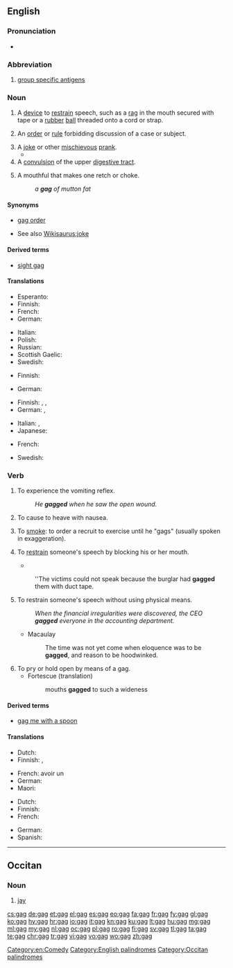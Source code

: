 {{also|Gag}}
==English==

===Pronunciation===
* {{rhymes|æɡ|lang=en}}

===Abbreviation===
{{head|en|abbreviation}}
{{wikipedia|Group-specific antigen}}

# [[group specific antigens]]

===Noun===
{{en-noun}}

# A [[device]] to [[restrain]] speech, such as a [[rag]] in the mouth secured with tape or a [[rubber]] [[ball]] threaded onto a cord or strap.
# {{context|legal|lang=en}} An [[order]] or [[rule]] forbidding discussion of a case or subject.
# A [[joke]] or other [[mischievous]] [[prank]].
#* {{quote-news
|year=2012
|date=May 20
|author=Nathan Rabin
|title=TV: Review: THE SIMPSONS (CLASSIC): “Marge Gets A Job” (season 4, episode 7; originally aired 11/05/1992)
|work=The Onion AV Club
|url=http://www.avclub.com/articles/marge-gets-a-job,73723/
|page=
|passage=We all know how genius “Kamp Krusty,” “A Streetcar Named Marge,” “Homer The Heretic,” “Itchy & Scratchy: The Movie” and “Mr. Plow” are, but even the relatively unheralded episodes offer wall-to-wall laughs and some of the smartest, darkest, and weirdest '''gags''' ever Trojan-horsed into a network cartoon with a massive family audience.}}
# A [[convulsion]] of the upper [[digestive tract]].
# {{context|archaic|lang=en}} A mouthful that makes one retch or choke.
#: ''a '''gag''' of mutton fat''
#: {{rfquotek|Lamb}}

====Synonyms====
* {{sense|legal}} [[gag order]]
* {{sense|joke}} See also [[Wikisaurus:joke]]

====Derived terms====
* [[sight gag]]

====Translations====
{{trans-top|A device to restrain speech}}
* Esperanto: {{t|eo|buŝoŝtopilo}}
* Finnish: {{t+|fi|suukapula}}
* French: {{t+|fr|bâillon|m}}
* German: {{t+|de|Knebel|m}}
{{trans-mid}}
* Italian: {{t|it|bavaglio|m}}
* Polish: {{t+|pl|knebel|m}}
* Russian: {{t+|ru|кляп|m|tr=kljap}}
* Scottish Gaelic: {{t|gd|glas-ghuib|f}}
* Swedish: {{t|sv|munkavle|c}}
{{trans-bottom}}

{{trans-top|An order or rule forbidding discussion of a case or subject}}
* Finnish: {{t|fi|suukapulamääräys}}
{{trans-mid}}
* German: {{t|de|Maulkorberlass|m}}
{{trans-bottom}}

{{trans-top|A joke or other mischievous prank}}
* Finnish: {{t+|fi|vitsi}}, {{t+|fi|pila}}, {{t+|fi|kepponen}}
* German: {{t+|de|Witz|m}}, {{t+|de|Gag|m}}
{{trans-mid}}
* Italian: {{t|it|scenetta|f}}, {{t+|it|trovata|f}}
* Japanese: {{t|ja|ギャグ|tr=gyagu}}
{{trans-bottom}}

{{trans-top|A convulsion of the upper digestive tract}}
* French: {{t+|fr|haut-le-coeur}}
{{trans-mid}}
* Swedish: {{t|sv|kväljning|c}}
{{trans-bottom}}

===Verb===
{{en-verb|gags|gagging|gagged}}

# {{context|intransitive|lang=en}} To experience the vomiting reflex.
#: ''He '''gagged''' when he saw the open wound.''
# {{context|transitive|lang=en}} To cause to heave with nausea.
# {{rfc-sense}} {{context|U.S. Army|slang|lang=en}} To [[smoke#Transitive_verb|smoke]]: to order a recruit to exercise until he "gags" (usually spoken in exaggeration).
# {{context|transitive|lang=en}} To [[restrain]] someone's speech by blocking his or her mouth.
#* {{quote-book|year=1905|author=[[w:Emma Orczy|Baroness Emmuska Orczy]]
|title=[[w:The Case of Miss Elliott|The Fate of the ''Artemis'']]
|chapter=1|url=http://openlibrary.org/works/OL8479084W
|passage=“[…] Captain Markam had been found lying half-insensible, '''gagged''' and bound, on the floor of the sitting-room, his hands and feet tightly pinioned, and a woollen comforter wound closely round his mouth and neck ; whilst Mrs. Markham's jewel-case, containing valuable jewellery and the secret plans of Port Arthur, had disappeared.&nbsp;[…]”}}
#: ''The victims could not speak because the burglar had '''gagged''' them with duct tape.
# {{context|transitive|figuratively|lang=en}} To restrain someone's speech without using physical means.
#: ''When the financial irregularities were discovered, the CEO '''gagged''' everyone in the accounting department.''
#* Macaulay
#*: The time was not yet come when eloquence was to be '''gagged''', and reason to be hoodwinked.
# To pry or hold open by means of a gag.
#* Fortescue (translation)
#*: mouths '''gagged''' to such a wideness

====Derived terms====
* [[gag me with a spoon]]

====Translations====
{{trans-top|To experience the vomiting reflex}}
* Dutch: {{t+|nl|kokhalzen}}
* Finnish: {{t|fi|yökätä}}, {{t|fi|kakistella}}
{{trans-mid}}
* French: avoir un {{t+|fr|haut-le-cœur}}
* German: {{t+|de|würgen}}
* Maori: {{t|mi|whakapoutiki}}
{{trans-bottom}}

{{trans-top|To restrain someone's speech}}
* Dutch: {{t+|nl|knevelen}}
* Finnish: {{t|fi|suukapuloida}}
* French: {{t+|fr|bâillonner}}
{{trans-mid}}
* German: {{t|de|mundtot machen}}
* Spanish: {{t+|es|amordazar}}
{{trans-bottom}}

[[Category:en:Comedy]]
[[Category:English palindromes]]

----

==Occitan==

===Noun===
{{oc-noun|m}}

# [[jay]]

[[Category:Occitan palindromes]]

[[cs:gag]]
[[de:gag]]
[[et:gag]]
[[el:gag]]
[[es:gag]]
[[eo:gag]]
[[fa:gag]]
[[fr:gag]]
[[fy:gag]]
[[gl:gag]]
[[ko:gag]]
[[hy:gag]]
[[hr:gag]]
[[io:gag]]
[[it:gag]]
[[kn:gag]]
[[ku:gag]]
[[lt:gag]]
[[hu:gag]]
[[mg:gag]]
[[ml:gag]]
[[my:gag]]
[[nl:gag]]
[[oc:gag]]
[[pl:gag]]
[[ro:gag]]
[[fi:gag]]
[[sv:gag]]
[[tl:gag]]
[[ta:gag]]
[[te:gag]]
[[chr:gag]]
[[tr:gag]]
[[vi:gag]]
[[vo:gag]]
[[wo:gag]]
[[zh:gag]]